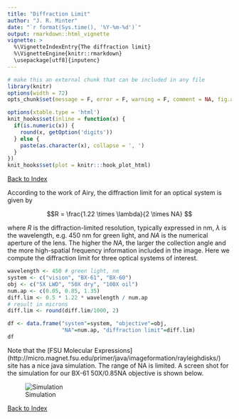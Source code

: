 ```yaml
---
title: "Diffraction Limit"
author: "J. R. Minter"
date: "`r format(Sys.time(), '%Y-%m-%d')`"
output: rmarkdown::html_vignette
vignette: >
  %\VignetteIndexEntry{The diffraction limit}
  %\VignetteEngine{knitr::rmarkdown}
  \usepackage[utf8]{inputenc}
---
```

```r
# make this an external chunk that can be included in any file
library(knitr)
options(width = 72)
opts_chunk$set(message = F, error = F, warning = F, comment = NA, fig.align = 'center', dpi = 100, tidy = F, cache.path = '.cache/', fig.path = 'figure/')

options(xtable.type = 'html')
knit_hooks$set(inline = function(x) {
  if(is.numeric(x)) {
    round(x, getOption('digits'))
  } else {
    paste(as.character(x), collapse = ', ')
  }
})
knit_hooks$set(plot = knitr:::hook_plot_html)
```


[Back to Index](../README.html)

According to the work of Airy, the diffraction limit
for an optical system is given by

$$R = \frac{1.22 \times \lambda}{2 \times NA} $$

where $R$ is the diffraction-limited resolution,
typically expressed in nm, $\lambda$ is the wavelength,
e.g. 450 nm for green light, and $NA$ is the numerical
aperture of the lens. The higher the $NA$, the larger
the collection angle and the more high-spatial frequency
information included in the image. Here we compute the
diffraction limit for three optical systems of interest.

```r
wavelength <- 450 # green light, nm
system <- c("vision", "BX-61", "BX-60")
obj <- c("5X LWD", "50X dry", "100X oil")
num.ap <- c(0.05, 0.85, 1.35)
diff.lim <- 0.5 * 1.22 * wavelength / num.ap
# result in microns
diff.lim <- round(diff.lim/1000, 2)

df <- data.frame("system"=system, "objective"=obj,
                 "NA"=num.ap, "diffraction limit"=diff.lim)
df
```

Note that the [FSU Molecular Expressions]
(http://micro.magnet.fsu.edu/primer/java/imageformation/rayleighdisks/)
site has a nice java simulation. The range of NA is limited. A
screen shot for the simulation for our BX-61 50X/0.85NA objective
is shown below.

![Simulation](png/sim-fsu.png)

[Back to Index](../README.html)


